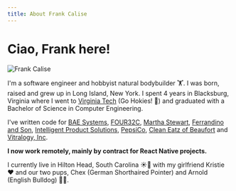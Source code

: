 ```yaml
---
title: About Frank Calise
---
```


# Ciao, Frank here!

![Frank Calise](../images/about.jpg)

I'm a software engineer and hobbyist natural bodybuilder 🏋. I was born, raised and grew up
in Long Island, New York. I spent 4 years in Blacksburg, Virginia where I went 
to [Virginia Tech](https://vt.edu) (Go Hokies! 🦃) and graduated with a Bachelor
of Science in Computer Engineering.

I've written code for
[BAE Systems](https://www.basesystems.com/),
[FOUR32C](https://four32c.com/), [Martha Stewart](https://www.marthastewart.com), 
[Ferrandino and Son](https://www.ferrandinoandson.com/), [Intelligent Product Solutions](https://intelligentproduct.solutions/), [PepsiCo](http://www.pepsico.com/), [Clean Eatz of Beaufort](https://www.cleaneatz.com/location/loc/beaufort) and [Vitralogy, Inc](https://www.vitralogy.com).

**I now work remotely, mainly by contract for React Native projects.**

I currently live in Hilton Head, South Carolina ☀️🌴 with my girlfriend Kristie
❤️ and our two pups, Chex (German Shorthaired Pointer) and Arnold (English Bulldog) 🐶🐶.

